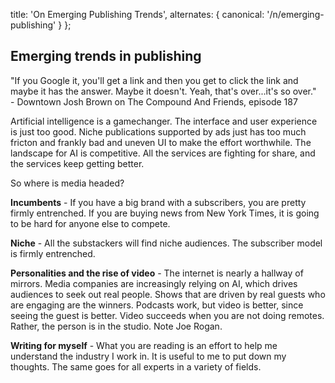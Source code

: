 
  title: 'On Emerging Publishing Trends',
  alternates: {
    canonical: '/n/emerging-publishing'
  }
};

## Emerging trends in publishing

<AnimatedName />

<div className="border-l-4 border-gray-300 pl-4 italic text-gray-400">"If you Google it, you'll get a link and then you get to click the link and maybe it has the answer. Maybe it doesn't. Yeah, that's over...it's so over." </div>
<div className="border-l-4 border-gray-300 pl-4 italic text-gray-400"> - Downtown Josh Brown on The Compound And Friends, episode 187</div>

Artificial intelligence is a gamechanger. The interface and user experience is just too good. Niche publications supported by ads just has too much fricton and frankly bad and uneven UI to make the effort worthwhile. The landscape for AI is competitive. All the services are fighting for share, and the services keep getting better. 

So where is media headed? 

**Incumbents** - If you have a big brand with a subscribers, you are pretty firmly entrenched. If you are buying news from New York Times, it is going to be hard for anyone else to compete. 

**Niche** - All the substackers will find niche audiences. The subscriber model is firmly entrenched. 

**Personalities and the rise of video** - The internet is nearly a hallway of mirrors. Media companies are increasingly relying on AI, which drives audiences to seek out real people. Shows that are driven by real guests who are engaging are the winners. Podcasts work, but video is better, since seeing the guest is better. Video succeeds when you are not doing remotes. Rather, the person is in the studio. Note Joe Rogan. 

**Writing for myself** - What you are reading is an effort to help me understand the industry I work in. It is useful to me to put down my thoughts. The same goes for all experts in a variety of fields. 



